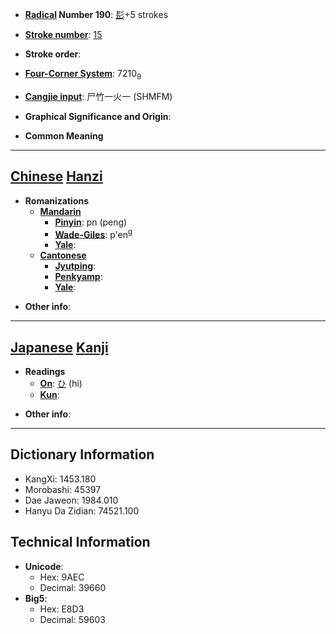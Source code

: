 * '''[[Wiktionary:Chinese radical index| Radical]] Number 190''': [[Wiktionary:Chinese radical index 髟|髟]]+5 strokes

* '''[[Wiktionary:Chinese total strokes index|Stroke number]]''': [[Wiktionary:Chinese total strokes index 15|15]]

* '''Stroke order''': 

* '''[[Wiktionary:Chinese four corner index|Four-Corner System]]''': 7210<sub>9</sub>

* '''[[Wiktionary:Chinese Cangjie index|Cangjie input]]''': 尸竹一火一 (SHMFM)

* '''Graphical Significance and Origin''': 

* '''Common Meaning'''

----

== [[Chinese]] [[Hanzi]] ==

* '''Romanizations'''
** '''[[Mandarin]]'''
*** '''[[Pinyin]]''': pn (peng)
*** '''[[Wade-Giles]]''': p'en<sup>g</sup>
*** '''[[Yale]]''': 
** '''[[Cantonese]]'''
*** '''[[Jyutping]]''':
*** '''[[Penkyamp]]''': 
*** '''[[Yale]]''': 

* '''Other info''': 

----

== [[Japanese]] [[Kanji]] ==

* '''Readings'''
** '''[[On]]''': [[ひ]] (hi)
** '''[[Kun]]''': 

* '''Other info''':  

----

== Dictionary Information ==

* KangXi: 1453.180
* Morobashi: 45397
* Dae Jaweon: 1984.010
* Hanyu Da Zidian: 74521.100

== Technical Information ==

* '''Unicode''':
** Hex: 9AEC
** Decimal: 39660
* '''Big5''':
** Hex: E8D3
** Decimal: 59603